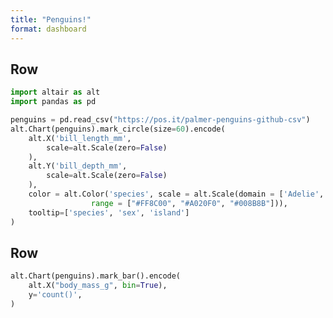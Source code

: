 ```yaml
---
title: "Penguins!"
format: dashboard
---
```

    
## Row {height=70%}

```python
import altair as alt
import pandas as pd

penguins = pd.read_csv("https://pos.it/palmer-penguins-github-csv")
alt.Chart(penguins).mark_circle(size=60).encode(
    alt.X('bill_length_mm',
        scale=alt.Scale(zero=False)
    ),
    alt.Y('bill_depth_mm',
        scale=alt.Scale(zero=False)
    ),
    color = alt.Color('species', scale = alt.Scale(domain = ['Adelie', 'Chinstrap', 'Gentoo'],
                  range = ["#FF8C00", "#A020F0", "#008B8B"])),
    tooltip=['species', 'sex', 'island']
)
```

## Row {height=30%}

```python
alt.Chart(penguins).mark_bar().encode(
    alt.X("body_mass_g", bin=True),
    y='count()',
)
```
